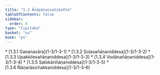 ```yaml
---
title: "1.3 Ānāpānassatikathā"
tableOfContents: false
sidebar:
  order: 4
type: "tipitaka"
basket: "su"
book: "ps"
---
```



<DynamicBreadcrumb />



<TableOfContents book="ps" section="1.3">
* [1.3.1 Gaṇanavāra](1-3/1-3-1)
* [1.3.2 Soḷasañāṇaniddesa](1-3/1-3-2)
* [1.3.3 Upakkilesañāṇaniddesa](1-3/1-3-3)
* [1.3.4 Vodānañāṇaniddesa](1-3/1-3-4)
* [1.3.5 Satokāriñāṇaniddesa](1-3/1-3-5)
* [1.3.6 Ñāṇarāsichakkaniddesa](1-3/1-3-6)
</TableOfContents>